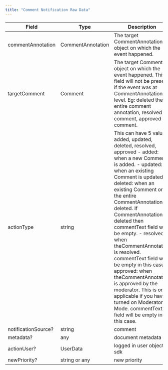```yaml
---
title: "Comment Notification Raw Data"
---
```


| Field               | Type              | Description                                                                                                                                                                                                                                                                                                                                                                                                                                                                                                                                                                                      |
| ------------------- | ----------------- | ------------------------------------------------------------------------------------------------------------------------------------------------------------------------------------------------------------------------------------------------------------------------------------------------------------------------------------------------------------------------------------------------------------------------------------------------------------------------------------------------------------------------------------------------------------------------------------------------ |
| commentAnnotation   | CommentAnnotation | The target CommentAnnotation object on which the event happened.                                                                                                                                                                                                                                                                                                                                                                                                                                                                                                                                 |
| targetComment       | Comment           | The target Comment object on which the event happened. This field will not be present if the event was at CommentAnnotation level. Eg: deleted the entire comment annotation, resolved comment, approved comment.                                                                                                                                                                                                                                                                                                                                                                                |
| actionType          | string            | This can have 5 values: added, updated, deleted, resolved, approved - added: when a new Comment is added. - updated: when an existing Comment is updated. - deleted: when an existing Comment or the entire CommentAnnotation is deleted. If CommentAnnotation is deleted then commentText field will be empty. - resolved: when theCommentAnnotation is resolved. commentText field will be empty in this case. - approved: when theCommentAnnotation is approved by the moderator. This is only applicable if you have turned on Moderator Mode. commentText field will be empty in this case. |
| notificationSource? | string            | comment            |
| metadata?           | any               | document metadata |
| actionUser?         | UserData          | logged in user object in sdk |
| newPriority?        | string or any      | new priority  |


